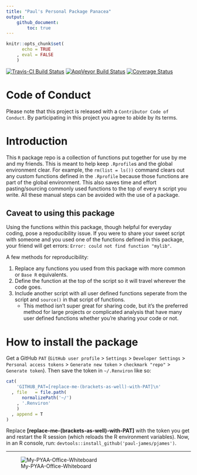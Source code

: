 ```yaml
---
title: "Paul's Personal Package Panacea"
output:
    github_document:
        toc: true
---
```


```r
knitr::opts_chunk$set(
      echo = TRUE
    , eval = FALSE
    )
```

<!-- README.md is generated from README.Rmd. Please edit that file -->

[![Travis-CI Build Status](https://travis-ci.org/paul-james/pjames.svg?branch=master)](https://travis-ci.org/paul-james/pjames)
[![AppVeyor Build Status](https://ci.appveyor.com/api/projects/status/github/paul-james/pjames?branch=master&svg=true)](https://ci.appveyor.com/project/paul-james/pjames)
[![Coverage Status](https://img.shields.io/codecov/c/github/paul-james/pjames/master.svg)](https://codecov.io/github/paul-james/pjames?branch=master)


# Code of Conduct

Please note that this project is released with a `Contributor Code of Conduct`. By participating in this project you agree to abide by its terms.

# Introduction

This `R` package repo is a collection of functions put together for use by me and my friends. This is meant to help keep `.Rprofile`s and the global environment clear. For example, the `rm(list = ls())` command clears out any custom functions defined in the `.Rprofile` because those functions are part of the global environment. This also saves time and effort pasting/sourcing commonly used functions to the top of every `R` script you write. All these manual steps can be avoided with the use of a package.

## Caveat to using this package

Using the functions within this package, though helpful for everyday coding, pose a repoducibility issue. If you were to share your sweet script with someone and you used one of the functions defined in this package, your friend will get errors: `Error: could not find function "mylib"`.

A few methods for reproducibility:

1. Replace any functions you used from this package with more common or `Base R` equivalents.
1. Define the function at the top of the script so it will travel wherever the code goes.
1. Include another script with all user defined functions seperate from the script and `source()` in that script of functions.
    * This method isn't super great for sharing code, but it's the preferred method for large projects or complicated analysis that have many user defined functions whether you're sharing your code or not.

# How to install the package

Get a GitHub `PAT` (`GitHub user profile` > `Settings` > `Developer Settings` > `Personal access tokens` > `Generate new token` > `checkmark "repo"` > `Generate token`). Then save the token in `~/.Renviron` like so:

```r
cat(
    'GITHUB_PAT=[replace-me-(brackets-as-well)-with-PAT]\n'
  , file   = file.path(
      normalizePath('~/')
    , '.Renviron'
    )
  , append = T
)
```

Replace **[replace-me-(brackets-as-well)-with-PAT]** with the token you get and restart the R session (which reloads the R environment variables).
Now, in an R console, run: `devtools::install_github('paul-james/pjames')`.

---

![My-PYAA-Office-Whiteboard](./.assets/pyaa-office-whiteboard.jpg)
